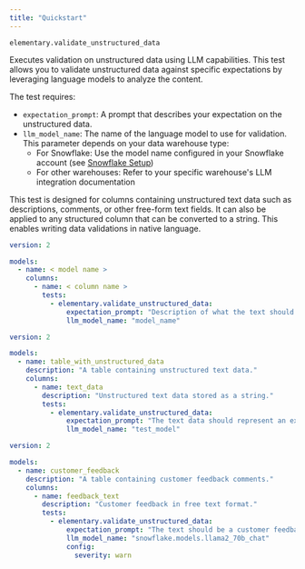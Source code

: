 ```yaml
---
title: "Quickstart"
---
```


`elementary.validate_unstructured_data`

Executes validation on unstructured data using LLM capabilities. This test allows you to validate unstructured data against specific expectations by leveraging language models to analyze the content.

The test requires:
- `expectation_prompt`: A prompt that describes your expectation on the unstructured data.
- `llm_model_name`: The name of the language model to use for validation. This parameter depends on your data warehouse type:
  - For Snowflake: Use the model name configured in your Snowflake account (see [Snowflake Setup](/data-tests/unstructured-data-tests/snowflake-setup.mdx))
  - For other warehouses: Refer to your specific warehouse's LLM integration documentation

<Info>
  This test is designed for columns containing unstructured text data such as descriptions, comments, or other free-form text fields. It can also be applied to any structured column that can be converted to a string. This enables writing data validations in native language. 
</Info>

<RequestExample>

```yml Models
version: 2

models:
  - name: < model name >
    columns:
      - name: < column name >
        tests:
          - elementary.validate_unstructured_data:
              expectation_prompt: "Description of what the text should contain or represent"
              llm_model_name: "model_name"
```

```yml Models example
version: 2

models:
  - name: table_with_unstructured_data
    description: "A table containing unstructured text data."
    columns:
      - name: text_data
        description: "Unstructured text data stored as a string."
        tests:
          - elementary.validate_unstructured_data:
              expectation_prompt: "The text data should represent an example of unstructured data."
              llm_model_name: "test_model"
```

```yml Snowflake example
version: 2

models:
  - name: customer_feedback
    description: "A table containing customer feedback comments."
    columns:
      - name: feedback_text
        description: "Customer feedback in free text format."
        tests:
          - elementary.validate_unstructured_data:
              expectation_prompt: "The text should be a customer feedback comment in English, containing sentiment about a product or service."
              llm_model_name: "snowflake.models.llama2_70b_chat"
              config:
                severity: warn
```

</RequestExample>
